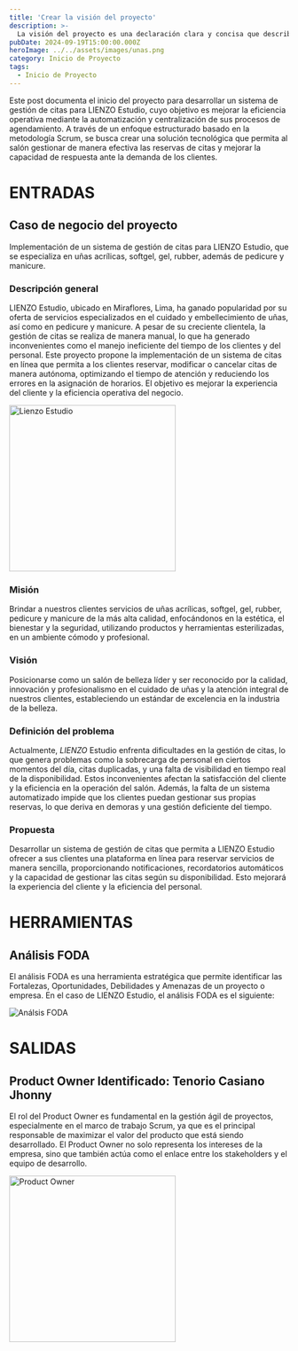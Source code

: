 ```yaml
---
title: 'Crear la visión del proyecto'
description: >-
  La visión del proyecto es una declaración clara y concisa que describe el propósito y los objetivos del proyecto.
pubDate: 2024-09-19T15:00:00.000Z
heroImage: ../../assets/images/unas.png
category: Inicio de Proyecto
tags:
  - Inicio de Proyecto
---
```


Este post documenta el inicio del proyecto para desarrollar un sistema de gestión de citas para LIENZO Estudio, cuyo 
objetivo es mejorar la eficiencia operativa mediante la automatización y centralización de sus procesos de agendamiento. 
A través de un enfoque estructurado basado en la metodología Scrum, se busca crear una solución tecnológica que permita al 
salón gestionar de manera efectiva las reservas de citas y mejorar la capacidad de respuesta ante la demanda de los clientes.

# ENTRADAS

## Caso de negocio del proyecto

Implementación de un sistema de gestión de citas para LIENZO Estudio, que se especializa en uñas acrílicas, softgel, gel, 
rubber, además de pedicure y manicure.

### Descripción general

LIENZO Estudio, ubicado en Miraflores, Lima, ha ganado popularidad por su oferta de servicios especializados en el 
cuidado y embellecimiento de uñas, así como en pedicure y manicure. A pesar de su creciente clientela, la gestión de citas 
se realiza de manera manual, lo que ha generado inconvenientes como el manejo ineficiente del tiempo de los clientes y del 
personal. Este proyecto propone la implementación de un sistema de citas en línea que permita a los clientes reservar, 
modificar o cancelar citas de manera autónoma, optimizando el tiempo de atención y reduciendo los errores en la asignación 
de horarios. El objetivo es mejorar la experiencia del cliente y la eficiencia operativa del negocio.

<div style={{ display: "flex", justifyContent: "center" }}>
  <img src="/src/assets/images/lienzolimafoto1.jpg" alt="Lienzo Estudio" width="300" />
</div>

### Misión

Brindar a nuestros clientes servicios de uñas acrílicas, softgel, gel, rubber, pedicure y manicure de la más alta calidad, enfocándonos en la estética, el bienestar y la seguridad, utilizando productos y herramientas esterilizadas, en un ambiente cómodo y profesional.

### Visión

Posicionarse como un salón de belleza líder y ser reconocido por la calidad, innovación y profesionalismo en el cuidado de uñas y la atención integral de nuestros clientes, estableciendo un estándar de excelencia en la industria de la belleza.

### Definición del problema

Actualmente, _LIENZO_ Estudio enfrenta dificultades en la gestión de citas, lo que genera problemas como la sobrecarga de personal en ciertos momentos del día, citas duplicadas, y una falta de visibilidad en tiempo real de la disponibilidad. Estos inconvenientes afectan la satisfacción del cliente y la eficiencia en la operación del salón. Además, la falta de un sistema automatizado impide que los clientes puedan gestionar sus propias reservas, lo que deriva en demoras y una gestión deficiente del tiempo.

### Propuesta

Desarrollar un sistema de gestión de citas que permita a LIENZO Estudio ofrecer a sus clientes una plataforma en línea para reservar servicios de manera sencilla, proporcionando notificaciones, recordatorios automáticos y la capacidad de gestionar las citas según su disponibilidad. Esto mejorará la experiencia del cliente y la eficiencia del personal.

# HERRAMIENTAS

## Análisis FODA

El análisis FODA es una herramienta estratégica que permite identificar las Fortalezas, Oportunidades,
Debilidades y Amenazas de un proyecto o empresa. En el caso de LIENZO Estudio, el análisis
FODA es el siguiente:

![Análsis FODA](../../assets/images/Foda.jpeg)

# SALIDAS

## Product Owner Identificado: Tenorio Casiano Jhonny

El rol del Product Owner es fundamental en la gestión ágil de proyectos, especialmente en el marco de
trabajo Scrum, ya que es el principal responsable de maximizar el valor del producto que está siendo
desarrollado. El Product Owner no solo representa los intereses de la empresa, sino que también actúa
como el enlace entre los stakeholders y el equipo de desarrollo.

<div style={{ display: "flex", justifyContent: "center" }}>
  <img src="/src/assets/images/Product_owner.jpeg" alt="Product Owner" width="300" />
</div>

